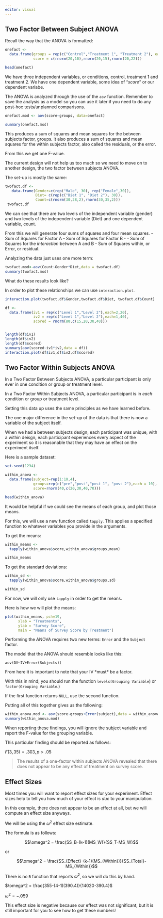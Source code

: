 ```yaml
---
editor: visual
---
```


## Two Factor Between Subject ANOVA

Recall the way that the ANOVA is formatted:

```r
onefact <- 
  data.frame(groups = rep(c("Control","Treatment 1", "Treatment 2"), each = 20),
             score = c(rnorm(20,10),rnorm(20,15),rnorm(20,22)))

head(onefact)
```

We have three independent variables, or conditions, control, treatment 1 and treatment 2. We have one dependent variable, some idea of "*score*" or our dependent variabe.

The ANOVA is analyzed through the use of the `aov` function. Remember to save the analysis as a model so you can use it later if you need to do any post-hoc tests/unplanned comparisons.

```r
onefact.mod <- aov(score~groups, data=onefact)

summary(onefact.mod)

```

This produces a sum of squares and mean squares for the between subjects factor, groups. It also produces a sum of squares and mean squares for the within subjects factor, also called the residuals, or the error.

From this we get one F-value.

The current design will not help us too much so we need to move on to another design, the two factor between subjects ANOVA.

The set-up is mostly the same:

```r
twofact.df <- 
   data.frame(Gender=c(rep("Male", 30), rep("Female",30)),
              Diet= c(rep(c("Diet 1", "Diet 2"), 30)),
              Count=c(rnorm(30,28,2),rnorm(30,35,2)))
 twofact.df
```

We can see that there are two levels of the independent variable (gender) and two levels of the independent variable (Diet) and one dependent variable, count.

From this we will generate four sums of squares and four mean squares. 
- Sum of Squares for Factor A 
- Sum of Squares for Factor B - 
- Sum of Squares for the *interaction* between A and B 
- Sum of Squares within, or Error, or residual.

Analyzing the data just uses one more term:

```r
twofact.mod<-aov(Count~Gender*Diet,data = twofact.df)
summary(twofact.mod)
```

What do these results look like?

In order to plot these relationships we can use `interaction.plot`.

```r
interaction.plot(twofact.df$Gender,twofact.df$Diet, twofact.df$Count)
```

```r
df <- 
  data.frame(iv1 = rep(c("Level 1","Level 2"),each=2,20),
             iv2 = rep(c("Level 1","Level 2"),each=1,40),
             scored = rnorm(80,c(15,20,30,40)))


length(df$iv1)
length(df$iv2)
length(df$scored)
summary(aov(scored~iv1*iv2,data = df))
interaction.plot(df$iv1,df$iv2,df$scored)
```

## Two Factor Within Subjects ANOVA

In a Two Factor Between Subjects ANOVA, a particular participant is only ever in one condition or group or treatment level.

In a Two Factor Within Subjects ANOVA, a particular participant is in *each* condition or group or treatment level.

Setting this data up uses the same principles as we have learned before.

The one major difference in the set-up of the data is that there is now a variable of the subject itself.

When we had a between subjects design, each participant was unique, with a within deisgn, each participant experiences every aspect of the experiment so it is reasonable that they may have an effect on the experiment itself.

Here is a sample dataset:

```r
set.seed(1234)

within_anova <- 
  data.frame(subject=rep(1:10,4),
             groups=rep(c("pre","post","post 1", "post 2"),each = 10),
             score=rnorm(40,c(20,30,40,70)))

head(within_anova)
```

It would be helpful if we could see the means of each group, and plot those means.

For this, we will use a new function called `tapply`. This applies a specified function to whatever variables you provide in the arguments.

To get the means:

```r
within_means <- 
  tapply(within_anova$score,within_anova$groups,mean)

within_means
```

To get the standard deviations:

```r
within_sd <- 
  tapply(within_anova$score,within_anova$groups,sd)

within_sd
```

For now, we will only use `tapply` in order to get the means.

Here is how we will plot the means:

```r
plot(within_means, pch=19,
      xlab = "Treatments",
      ylab = "Survey Score",
      main = "Means of Survey Score by Treatment")
```

Performing the ANOVA requires two new terms: `Error` and the `Subject` factor.

The model that the ANOVA should resemble looks like this:

`aov(DV~IV+Error(Subjects))`

From here it is important to note that your IV \*must\* be a factor.

With this in mind, you should run the function `levels(Grouping Variable`) or `factor(Grouping Variable`.)

If the first function returns `NULL`, use the second function.

Putting all of this together gives us the following:

```r
within_anova.mod <- aov(score~groups+Error(subject),data = within_anova)
summary(within_anova.mod)
```

When reporting these findings, you will ignore the subject variable and report the F-value for the grouping variable.

This particular finding should be reported as follows:

$F(3,35) = .303, p >.05$

> The results of a one-factor within subjects ANOVA revealed that there does not appear to be any effect of treatment on survey score.

## Effect Sizes

Most times you will want to report effect sizes for your experiment. Effect sizes help to tell you how much of your effect is *due* to your manipulation.

In this example, there does not appear to be an effect at all, but we will compute an effect size anyways.

We will be using the $\omega^2$ effect size estimate.

The formula is as follows:

$$\omega^2 = \frac{SS_B-(k-1)(MS_W)}{SS_T-MS_W}$$

or

$$\omega^2 = \frac{SS_{Effect}-(k-1)(MS_{Within})}{SS_{Total}-MS_{Within}}$$

There is no `R` function that reports $\omega^2$, so we will do this by hand.

$\omega^2 = \frac{355-(4-1)(390.4)}{14020-390.4}$

$\omega^2 = -.059$

This effect size is negative because our effect was not significant, but it is still important for you to see how to get these numbers!
